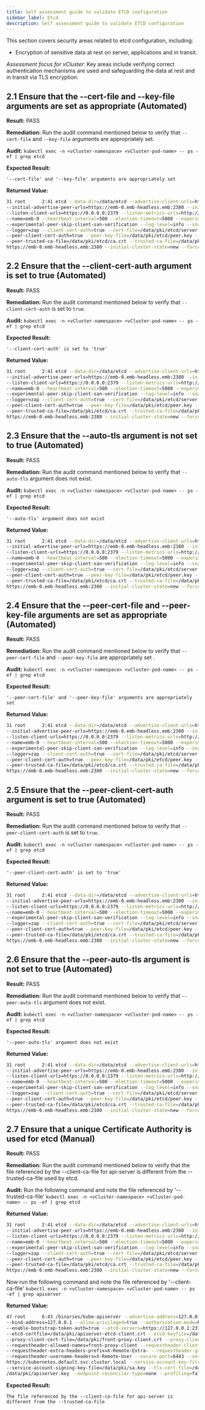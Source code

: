 ```yaml
---
title: Self assessment guide to validate ETCD configuration
sidebar_label: Etcd
description: Self assessment guide to validate ETCD configuration
---
```


This section covers security areas related to etcd configuration, including:
- Encryption of sensitive data at rest on server, applications and in transit.

_Assessment focus for vCluster_: Key areas include verifying correct authentication mechanisms are used and safeguarding
the data at rest and in transit via TLS encryption.

## 2.1 Ensure that the --cert-file and --key-file arguments are set as appropriate (Automated)

**Result:** PASS

**Remediation:** Run the audit command mentioned below to verify that `--cert-file` and `--key-file` arguments are
appropriately set.

**Audit:**
```kubectl exec -n <vCluster-namespace> <vCluster-pod-name> -- ps -ef | grep etcd```

**Expected Result:**
```
'--cert-file' and '--key-file' arguments are appropriately set
```

**Returned Value:**
```bash
31 root      2:41 etcd --data-dir=/data/etcd --advertise-client-urls=https://emb-0.emb-headless.emb:2379
--initial-advertise-peer-urls=https://emb-0.emb-headless.emb:2380 --initial-cluster-token=vcluster
--listen-client-urls=https://0.0.0.0:2379 --listen-metrics-urls=http://0.0.0.0:2381 --listen-peer-urls=https://0.0.0.0:2380
--name=emb-0 --heartbeat-interval=500 --election-timeout=5000 --experimental-watch-progress-notify-interval=5s
--experimental-peer-skip-client-san-verification --log-level=info --snapshot-count=10000 --log-outputs=stderr
--logger=zap --client-cert-auth=true --cert-file=/data/pki/etcd/server.crt --key-file=/data/pki/etcd/server.key
--peer-client-cert-auth=true --peer-key-file=/data/pki/etcd/peer.key --peer-cert-file=/data/pki/etcd/peer.crt
--peer-trusted-ca-file=/data/pki/etcd/ca.crt --trusted-ca-file=/data/pki/etcd/ca.crt --initial-cluster=emb-0=
https://emb-0.emb-headless.emb:2380 --initial-cluster-state=new --force-new-cluster
```

## 2.2 Ensure that the --client-cert-auth argument is set to true (Automated)

**Result:** PASS

**Remediation:** Run the audit command mentioned below to verify that `--client-cert-auth` is set to `true`.

**Audit:**
```kubectl exec -n <vCluster-namespace> <vCluster-pod-name> -- ps -ef | grep etcd```

**Expected Result:**
```
'--client-cert-auth' is set to 'true'
```

**Returned Value:**
```bash
31 root      2:41 etcd --data-dir=/data/etcd --advertise-client-urls=https://emb-0.emb-headless.emb:2379
--initial-advertise-peer-urls=https://emb-0.emb-headless.emb:2380 --initial-cluster-token=vcluster
--listen-client-urls=https://0.0.0.0:2379 --listen-metrics-urls=http://0.0.0.0:2381 --listen-peer-urls=https://0.0.0.0:2380
--name=emb-0 --heartbeat-interval=500 --election-timeout=5000 --experimental-watch-progress-notify-interval=5s
--experimental-peer-skip-client-san-verification --log-level=info --snapshot-count=10000 --log-outputs=stderr
--logger=zap --client-cert-auth=true --cert-file=/data/pki/etcd/server.crt --key-file=/data/pki/etcd/server.key
--peer-client-cert-auth=true --peer-key-file=/data/pki/etcd/peer.key --peer-cert-file=/data/pki/etcd/peer.crt
--peer-trusted-ca-file=/data/pki/etcd/ca.crt --trusted-ca-file=/data/pki/etcd/ca.crt --initial-cluster=emb-0=
https://emb-0.emb-headless.emb:2380 --initial-cluster-state=new --force-new-cluster
```

## 2.3 Ensure that the --auto-tls argument is not set to true (Automated)

**Result:** PASS

**Remediation:** Run the audit command mentioned below to verify that `--auto-tls` argument does not exist.

**Audit:**
```kubectl exec -n <vCluster-namespace> <vCluster-pod-name> -- ps -ef | grep etcd```

**Expected Result:**
```
'--auto-tls' argument does not exist
```

**Returned Value:**
```bash
31 root      2:41 etcd --data-dir=/data/etcd --advertise-client-urls=https://emb-0.emb-headless.emb:2379
--initial-advertise-peer-urls=https://emb-0.emb-headless.emb:2380 --initial-cluster-token=vcluster
--listen-client-urls=https://0.0.0.0:2379 --listen-metrics-urls=http://0.0.0.0:2381 --listen-peer-urls=https://0.0.0.0:2380
--name=emb-0 --heartbeat-interval=500 --election-timeout=5000 --experimental-watch-progress-notify-interval=5s
--experimental-peer-skip-client-san-verification --log-level=info --snapshot-count=10000 --log-outputs=stderr
--logger=zap --client-cert-auth=true --cert-file=/data/pki/etcd/server.crt --key-file=/data/pki/etcd/server.key
--peer-client-cert-auth=true --peer-key-file=/data/pki/etcd/peer.key --peer-cert-file=/data/pki/etcd/peer.crt
--peer-trusted-ca-file=/data/pki/etcd/ca.crt --trusted-ca-file=/data/pki/etcd/ca.crt --initial-cluster=emb-0=
https://emb-0.emb-headless.emb:2380 --initial-cluster-state=new --force-new-cluster
```

## 2.4 Ensure that the --peer-cert-file and --peer-key-file arguments are set as appropriate (Automated)

**Result:** PASS

**Remediation:** Run the audit command mentioned below to verify that `--peer-cert-file` and `--peer-key-file` are
appropriately set .

**Audit:**
```kubectl exec -n <vCluster-namespace> <vCluster-pod-name> -- ps -ef | grep etcd```

**Expected Result:**
```
'--peer-cert-file' and '--peer-key-file' arguments are appropriately set
```

**Returned Value:**
```bash
31 root      2:41 etcd --data-dir=/data/etcd --advertise-client-urls=https://emb-0.emb-headless.emb:2379
--initial-advertise-peer-urls=https://emb-0.emb-headless.emb:2380 --initial-cluster-token=vcluster
--listen-client-urls=https://0.0.0.0:2379 --listen-metrics-urls=http://0.0.0.0:2381 --listen-peer-urls=https://0.0.0.0:2380
--name=emb-0 --heartbeat-interval=500 --election-timeout=5000 --experimental-watch-progress-notify-interval=5s
--experimental-peer-skip-client-san-verification --log-level=info --snapshot-count=10000 --log-outputs=stderr
--logger=zap --client-cert-auth=true --cert-file=/data/pki/etcd/server.crt --key-file=/data/pki/etcd/server.key
--peer-client-cert-auth=true --peer-key-file=/data/pki/etcd/peer.key --peer-cert-file=/data/pki/etcd/peer.crt
--peer-trusted-ca-file=/data/pki/etcd/ca.crt --trusted-ca-file=/data/pki/etcd/ca.crt --initial-cluster=emb-0=
https://emb-0.emb-headless.emb:2380 --initial-cluster-state=new --force-new-cluster
```

## 2.5 Ensure that the --peer-client-cert-auth argument is set to true (Automated)

**Result:** PASS

**Remediation:** Run the audit command mentioned below to verify that `--peer-client-cert-auth` is set to `true`.

**Audit:**
```kubectl exec -n <vCluster-namespace> <vCluster-pod-name> -- ps -ef | grep etcd```

**Expected Result:**
```
'--peer-client-cert-auth' is set to 'true'
```

**Returned Value:**
```bash
31 root      2:41 etcd --data-dir=/data/etcd --advertise-client-urls=https://emb-0.emb-headless.emb:2379
--initial-advertise-peer-urls=https://emb-0.emb-headless.emb:2380 --initial-cluster-token=vcluster
--listen-client-urls=https://0.0.0.0:2379 --listen-metrics-urls=http://0.0.0.0:2381 --listen-peer-urls=https://0.0.0.0:2380
--name=emb-0 --heartbeat-interval=500 --election-timeout=5000 --experimental-watch-progress-notify-interval=5s
--experimental-peer-skip-client-san-verification --log-level=info --snapshot-count=10000 --log-outputs=stderr
--logger=zap --client-cert-auth=true --cert-file=/data/pki/etcd/server.crt --key-file=/data/pki/etcd/server.key
--peer-client-cert-auth=true --peer-key-file=/data/pki/etcd/peer.key --peer-cert-file=/data/pki/etcd/peer.crt
--peer-trusted-ca-file=/data/pki/etcd/ca.crt --trusted-ca-file=/data/pki/etcd/ca.crt --initial-cluster=emb-0=
https://emb-0.emb-headless.emb:2380 --initial-cluster-state=new --force-new-cluster
```

## 2.6 Ensure that the --peer-auto-tls argument is not set to true (Automated)

**Result:** PASS

**Remediation:** Run the audit command mentioned below to verify that `--peer-auto-tls` argument does not exist.

**Audit:**
```kubectl exec -n <vCluster-namespace> <vCluster-pod-name> -- ps -ef | grep etcd```

**Expected Result:**
```
'--peer-auto-tls' argument does not exist
```

**Returned Value:**
```bash
31 root      2:41 etcd --data-dir=/data/etcd --advertise-client-urls=https://emb-0.emb-headless.emb:2379
--initial-advertise-peer-urls=https://emb-0.emb-headless.emb:2380 --initial-cluster-token=vcluster
--listen-client-urls=https://0.0.0.0:2379 --listen-metrics-urls=http://0.0.0.0:2381 --listen-peer-urls=https://0.0.0.0:2380
--name=emb-0 --heartbeat-interval=500 --election-timeout=5000 --experimental-watch-progress-notify-interval=5s
--experimental-peer-skip-client-san-verification --log-level=info --snapshot-count=10000 --log-outputs=stderr
--logger=zap --client-cert-auth=true --cert-file=/data/pki/etcd/server.crt --key-file=/data/pki/etcd/server.key
--peer-client-cert-auth=true --peer-key-file=/data/pki/etcd/peer.key --peer-cert-file=/data/pki/etcd/peer.crt
--peer-trusted-ca-file=/data/pki/etcd/ca.crt --trusted-ca-file=/data/pki/etcd/ca.crt --initial-cluster=emb-0=
https://emb-0.emb-headless.emb:2380 --initial-cluster-state=new --force-new-cluster
```

## 2.7 Ensure that a unique Certificate Authority is used for etcd (Manual)

**Result:** PASS

**Remediation:** Run the audit command mentioned below to verify that the file referenced by the --client-ca-file
for api-server is different from the --trusted-ca-file used by etcd.

**Audit:**
Run the following command and note the file referenced by '--trusted-ca-file'
```kubectl exec -n <vCluster-namespace> <vCluster-pod-name> -- ps -ef | grep etcd```

**Returned Value:**
```bash
31 root      2:41 etcd --data-dir=/data/etcd --advertise-client-urls=https://emb-0.emb-headless.emb:2379
--initial-advertise-peer-urls=https://emb-0.emb-headless.emb:2380 --initial-cluster-token=vcluster
--listen-client-urls=https://0.0.0.0:2379 --listen-metrics-urls=http://0.0.0.0:2381 --listen-peer-urls=https://0.0.0.0:2380
--name=emb-0 --heartbeat-interval=500 --election-timeout=5000 --experimental-watch-progress-notify-interval=5s
--experimental-peer-skip-client-san-verification --log-level=info --snapshot-count=10000 --log-outputs=stderr
--logger=zap --client-cert-auth=true --cert-file=/data/pki/etcd/server.crt --key-file=/data/pki/etcd/server.key
--peer-client-cert-auth=true --peer-key-file=/data/pki/etcd/peer.key --peer-cert-file=/data/pki/etcd/peer.crt
--peer-trusted-ca-file=/data/pki/etcd/ca.crt --trusted-ca-file=/data/pki/etcd/ca.crt --initial-cluster=emb-0=
https://emb-0.emb-headless.emb:2380 --initial-cluster-state=new --force-new-cluster
```

Now run the following command and note the file referenced by '--client-ca-file'
```kubectl exec -n <vCluster-namespace> <vCluster-pod-name> -- ps -ef | grep apiserver```

**Returned Value:**
```bash
47 root      6:43 /binaries/kube-apiserver --advertise-address=127.0.0.1 --service-cluster-ip-range=10.96.0.0/16
--bind-address=127.0.0.1 --allow-privileged=true --authorization-mode=RBAC --client-ca-file=/data/pki/client-ca.crt
--enable-bootstrap-token-auth=true --etcd-servers=https://127.0.0.1:2379 --etcd-cafile=/data/pki/etcd/ca.crt
--etcd-certfile=/data/pki/apiserver-etcd-client.crt --etcd-keyfile=/data/pki/apiserver-etcd-client.key
--proxy-client-cert-file=/data/pki/front-proxy-client.crt --proxy-client-key-file=/data/pki/front-proxy-client.key
--requestheader-allowed-names=front-proxy-client --requestheader-client-ca-file=/data/pki/front-proxy-ca.crt
--requestheader-extra-headers-prefix=X-Remote-Extra- --requestheader-group-headers=X-Remote-Group
--requestheader-username-headers=X-Remote-User --secure-port=6443 --service-account-issuer=
https://kubernetes.default.svc.cluster.local --service-account-key-file=/data/pki/sa.pub
--service-account-signing-key-file=/data/pki/sa.key --tls-cert-file=/data/pki/apiserver.crt --tls-private-key-file=
/data/pki/apiserver.key --endpoint-reconciler-type=none --profiling=false
```

**Expected Result:**
```
The file referenced by the --client-ca-file for api-server is different from the --trusted-ca-file
```


